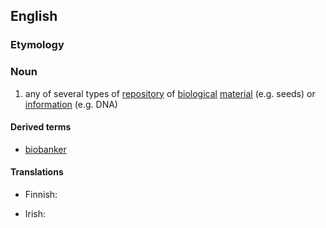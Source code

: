 ==English==

===Etymology===
{{prefix|bio|bank}}

===Noun===
{{en-noun}}

# {{context|biology}} any of several types of [[repository]] of [[biological]] [[material]] (e.g. seeds) or [[information]] (e.g. DNA)

====Derived terms====
* [[biobanker]]

====Translations====
{{trans-top|any of several types of repository of biological material}}
* Finnish: {{t-|fi|biopankki}}
{{trans-mid}}
* Irish: {{t-|ga|bithbhanc|m}}
{{trans-bottom}}